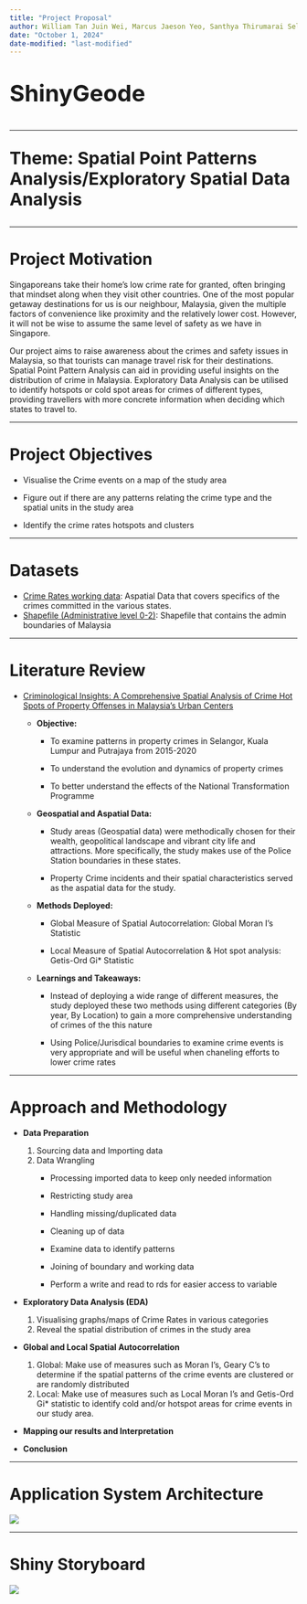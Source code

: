 ```yaml
---
title: "Project Proposal"
author: William Tan Juin Wei, Marcus Jaeson Yeo, Santhya Thirumarai Selvan
date: "October 1, 2024"
date-modified: "last-modified"
---
```


::: {style="font-size:40px"}
**ShinyGeode**
:::

------------------------------------------------------------------------

::: {style="font-size:30px"}
**Theme: Spatial Point Patterns Analysis/Exploratory Spatial Data Analysis**
:::

------------------------------------------------------------------------

# Project Motivation

Singaporeans take their home's low crime rate for granted, often bringing that mindset along when they visit other countries. One of the most popular getaway destinations for us is our neighbour, Malaysia, given the multiple factors of convenience like proximity and the relatively lower cost. However, it will not be wise to assume the same level of safety as we have in Singapore.

Our project aims to raise awareness about the crimes and safety issues in Malaysia, so that tourists can manage travel risk for their destinations. Spatial Point Pattern Analysis can aid in providing useful insights on the distribution of crime in Malaysia. Exploratory Data Analysis can be utilised to identify hotspots or cold spot areas for crimes of different types, providing travellers with more concrete information when deciding which states to travel to.

------------------------------------------------------------------------

# Project Objectives

-   Visualise the Crime events on a map of the study area

-   Figure out if there are any patterns relating the crime type and the spatial units in the study area

-   Identify the crime rates hotspots and clusters

------------------------------------------------------------------------

# Datasets

-   [Crime Rates working data](https://data.gov.my/data-catalogue/crime_district): Aspatial Data that covers specifics of the crimes committed in the various states.
-   [Shapefile (Administrative level 0-2)](https://data.humdata.org/dataset/cod-ab-mys?): Shapefile that contains the admin boundaries of Malaysia

------------------------------------------------------------------------

# Literature Review

-   [Criminological Insights: A Comprehensive Spatial Analysis of Crime Hot Spots of Property Offenses in Malaysia's Urban Centers](https://journals2.ums.ac.id/fg/article/view/4306/1203)

    -   **Objective:**

        -   To examine patterns in property crimes in Selangor, Kuala Lumpur and Putrajaya from 2015-2020

        -   To understand the evolution and dynamics of property crimes

        -   To better understand the effects of the National Transformation Programme

    -   **Geospatial and Aspatial Data:**

        -   Study areas (Geospatial data) were methodically chosen for their wealth, geopolitical landscape and vibrant city life and attractions. More specifically, the study makes use of the Police Station boundaries in these states.

        -   Property Crime incidents and their spatial characteristics served as the aspatial data for the study.

    -   **Methods Deployed:**

        -   Global Measure of Spatial Autocorrelation: Global Moran I's Statistic

        -   Local Measure of Spatial Autocorrelation & Hot spot analysis: Getis-Ord Gi\* Statistic

    -   **Learnings and Takeaways:**

        -   Instead of deploying a wide range of different measures, the study deployed these two methods using different categories (By year, By Location) to gain a more comprehensive understanding of crimes of the this nature

        -   Using Police/Jurisdical boundaries to examine crime events is very appropriate and will be useful when chaneling efforts to lower crime rates

------------------------------------------------------------------------

# Approach and Methodology

-   **Data Preparation**

    1.  Sourcing data and Importing data
    2.  Data Wrangling
        -   Processing imported data to keep only needed information

        -   Restricting study area

        -   Handling missing/duplicated data

        -   Cleaning up of data

        -   Examine data to identify patterns

        -   Joining of boundary and working data

        -   Perform a write and read to rds for easier access to variable

-   **Exploratory Data Analysis (EDA)**

    1.  Visualising graphs/maps of Crime Rates in various categories
    2.  Reveal the spatial distribution of crimes in the study area

-   **Global and Local Spatial Autocorrelation**

    1.  Global: Make use of measures such as Moran I's, Geary C's to determine if the spatial patterns of the crime events are clustered or are randomly distributed
    2.  Local: Make use of measures such as Local Moran I's and Getis-Ord Gi\* statistic to identify cold and/or hotspot areas for crime events in our study area.

-   **Mapping our results and Interpretation**

-   **Conclusion**

------------------------------------------------------------------------

# Application System Architecture

![](images/Backend-01.gif)

------------------------------------------------------------------------

# Shiny Storyboard 

![](images/clipboard-3317242451.png)

